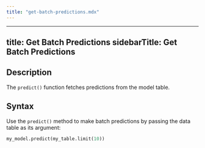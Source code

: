 ```yaml
---
title: "get-batch-predictions.mdx"
---
```


---
title: Get Batch Predictions
sidebarTitle: Get Batch Predictions
---

## Description

The `predict()` function fetches predictions from the model table.

## Syntax

Use the `predict()` method to make batch predictions by passing the data table as its argument:

```python
my_model.predict(my_table.limit(10))
```
